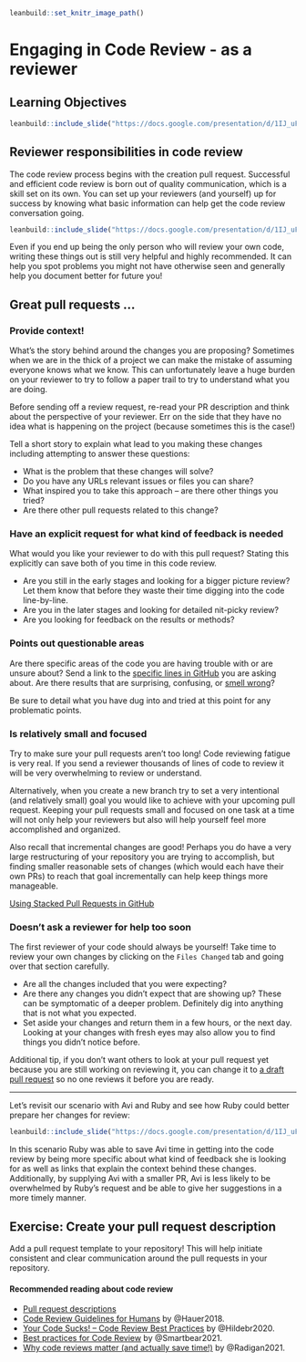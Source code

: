 
```r
leanbuild::set_knitr_image_path()
```

# Engaging in Code Review - as a reviewer

## Learning Objectives

```r
leanbuild::include_slide("https://docs.google.com/presentation/d/1IJ_uFxJud7OdIAr6p8ZOzvYs-SGDqa7g4cUHtUld03I/edit#slide=id.gfa93c34783_0_0")
```

## Reviewer responsibilities in code review

The code review process begins with the creation pull request. Successful and efficient code review is born out of quality communication, which is a skill set on its own. You can set up your reviewers (and yourself) up for success by knowing what basic information can help get the code review conversation going.

```r
leanbuild::include_slide("https://docs.google.com/presentation/d/1IJ_uFxJud7OdIAr6p8ZOzvYs-SGDqa7g4cUHtUld03I/edit#slide=id.gfc3e8b194d_0_46")
```

Even if you end up being the only person who will review your own code, writing these things out is still very helpful and highly recommended. It can help you spot problems you might not have otherwise seen and generally help you document better for future you!

## Great pull requests ...

### Provide context!

What's the story behind around the changes you are proposing? Sometimes when we are in the thick of a project we can make the mistake of assuming everyone knows what we know. This can unfortunately leave a huge burden on your reviewer to try to follow a paper trail to try to understand what you are doing.

Before sending off a review request, re-read your PR description and think about the perspective of your reviewer. Err on the side that they have no idea what is happening on the project (because sometimes this is the case!)

Tell a short story to explain what lead to you making these changes including attempting to answer these questions:  

- What is the problem that these changes will solve?
- Do you have any URLs relevant issues or files you can share?
- What inspired you to take this approach -- are there other things you tried?
- Are there other pull requests related to this change?

### Have an explicit request for what kind of feedback is needed

What would you like your reviewer to do with this pull request? Stating this explicitly can save both of you time in this code review.

- Are you still in the early stages and looking for a bigger picture review? Let them know that before they waste their time digging into the code line-by-line.
- Are you in the later stages and looking for detailed nit-picky review?
- Are you looking for feedback on the results or methods?


### Points out questionable areas

Are there specific areas of the code you are having trouble with or are unsure about? Send a link to the [specific lines in GitHub](https://stackoverflow.com/questions/23821235/how-to-link-to-specific-line-number-on-github) you are asking about. Are there results that are surprising, confusing, or [smell wrong](https://github.com/jennybc/code-smells-and-feels#code-smells-and-feels)?  

Be sure to detail what you have dug into and tried at this point for any problematic points.   

### Is relatively small and focused

Try to make sure your pull requests aren't too long! Code reviewing fatigue is very real. If you send a reviewer thousands of lines of code to review it will be very overwhelming to review or understand.

Alternatively, when you create a new branch try to set a very intentional (and relatively small) goal you would like to achieve with your upcoming pull request. Keeping your pull requests small and focused on one task at a time will not only help your reviewers but also will help yourself feel more accomplished and organized.

Also recall that incremental changes are good! Perhaps you do have a very large restructuring of your repository you are trying to accomplish, but finding smaller reasonable sets of changes (which would each have their own PRs) to reach that goal incrementally can help keep things more manageable.

[Using Stacked Pull Requests in GitHub](https://blog.logrocket.com/using-stacked-pull-requests-in-github/)

### Doesn't ask a reviewer for help too soon

The first reviewer of your code should always be yourself! Take time to review your own changes by clicking on the `Files Changed` tab and going over that section carefully.

- Are all the changes included that you were expecting?
- Are there any changes you didn't expect that are showing up? These can be symptomatic of a deeper problem. Definitely dig into anything that is not what you expected.
- Set aside your changes and return them in a few hours, or the next day. Looking at your changes with fresh eyes may also allow you to find things you didn't notice before.

Additional tip, if you don't want others to look at your pull request yet because you are still working on reviewing it, you can change it to [a draft pull request](https://github.blog/2019-02-14-introducing-draft-pull-requests/) so no one reviews it before you are ready.

***

Let's revisit our scenario with Avi and Ruby and see how Ruby could better prepare her changes for review:

```r
leanbuild::include_slide("https://docs.google.com/presentation/d/1IJ_uFxJud7OdIAr6p8ZOzvYs-SGDqa7g4cUHtUld03I/edit#slide=id.gfc3e8b194d_0_118")
```

In this scenario Ruby was able to save Avi time in getting into the code review by being more specific about what kind of feedback she is looking for as well as links that explain the context behind these changes. Additionally, by supplying Avi with a smaller PR, Avi is less likely to be overwhelmed by Ruby's request and be able to give her suggestions in a more timely manner.

## Exercise: Create your pull request description

Add a pull request template to your repository! This will help initiate consistent and clear communication around the pull requests in your repository.

#### Recommended reading about code review

- [Pull request descriptions](https://www.pullrequest.com/blog/writing-a-great-pull-request-description/)
- [Code Review Guidelines for Humans](https://phauer.com/2018/code-review-guidelines/) by @Hauer2018.
- [Your Code Sucks! – Code Review Best Practices](https://quickbirdstudios.com/blog/code-review-best-practices-guidelines/) by @Hildebr2020.
- [Best practices for Code Review](https://smartbear.com/en/learn/code-review/best-practices-for-peer-code-review/) by @Smartbear2021.
- [Why code reviews matter (and actually save time!)](https://www.atlassian.com/agile/software-development/code-reviews) by @Radigan2021.
